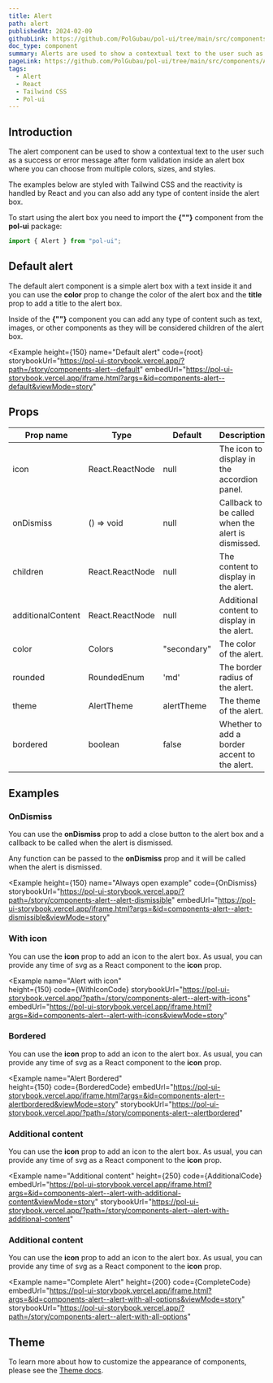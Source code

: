 ```yaml
---
title: Alert
path: alert
publishedAt: 2024-02-09
githubLink: https://github.com/PolGubau/pol-ui/tree/main/src/components/Alert
doc_type: component
summary: Alerts are used to show a contextual text to the user such as a success or error message after form validation inside an alert box where you can choose from multiple colors, sizes, and styles.
pageLink: https://github.com/PolGubau/pol-ui/tree/main/src/components/Alert
tags:
  - Alert
  - React
  - Tailwind CSS
  - Pol-ui
---
```









## Introduction

The alert component can be used to show a contextual text to the user such as a success or error message after form validation inside an alert box where you can choose from multiple colors, sizes, and styles.

The examples below are styled with Tailwind CSS and the reactivity is handled by React and you can also add any type of content inside the alert box.

To start using the alert box you need to import the **{"<Alert>"}** component from the **pol-ui** package:

```jsx
import { Alert } from "pol-ui";
```

## Default alert

The default alert component is a simple alert box with a text inside it and you can use the **color** prop to change the color of the alert box and the **title** prop to add a title to the alert box.

Inside of the **{"<Alert>"}** component you can add any type of content such as text, images, or other components as they will be considered children of the alert box.

<Example
  height={150}
name="Default alert"
code={root}
storybookUrl="https://pol-ui-storybook.vercel.app/?path=/story/components-alert--default"
embedUrl="https://pol-ui-storybook.vercel.app/iframe.html?args=&id=components-alert--default&viewMode=story"

>

  <RootCode />
</Example>

## Props

| Prop name         | Type            | Default     | Description                                        |
| ----------------- | --------------- | ----------- | -------------------------------------------------- |
| icon              | React.ReactNode | null        | The icon to display in the accordion panel.        |
| onDismiss         | () => void      | null        | Callback to be called when the alert is dismissed. |
| children          | React.ReactNode | null        | The content to display in the alert.               |
| additionalContent | React.ReactNode | null        | Additional content to display in the alert.        |
| color             | Colors          | "secondary" | The color of the alert.                            |
| rounded           | RoundedEnum     | 'md'        | The border radius of the alert.                    |
| theme             | AlertTheme      | alertTheme  | The theme of the alert.                            |
| bordered          | boolean         | false       | Whether to add a border accent to the alert.       |

## Examples

### OnDismiss

You can use the **onDismiss** prop to add a close button to the alert box and a callback to be called when the alert is dismissed.

Any function can be passed to the **onDismiss** prop and it will be called when the alert is dismissed.

<Example
  height={150}
  name="Always open example"
  code={OnDismiss}
  storybookUrl="https://pol-ui-storybook.vercel.app/?path=/story/components-alert--alert-dismissible"
embedUrl="https://pol-ui-storybook.vercel.app/iframe.html?args=&id=components-alert--alert-dismissible&viewMode=story"

>

  <OnDismissCode />
</Example>

### With icon

You can use the **icon** prop to add an icon to the alert box.
As usual, you can provide any time of svg as a React component to the **icon** prop.

<Example
  name="Alert with icon"   
  height={150}
code={WithIconCode} 
storybookUrl="https://pol-ui-storybook.vercel.app/?path=/story/components-alert--alert-with-icons"
embedUrl="https://pol-ui-storybook.vercel.app/iframe.html?args=&id=components-alert--alert-with-icons&viewMode=story"

>

  <WithIcon />
</Example>

### Bordered

You can use the **icon** prop to add an icon to the alert box.
As usual, you can provide any time of svg as a React component to the **icon** prop.

<Example
  name="Alert Bordered"   
  height={150}
code={BorderedCode}
embedUrl="https://pol-ui-storybook.vercel.app/iframe.html?args=&id=components-alert--alertbordered&viewMode=story"
storybookUrl="https://pol-ui-storybook.vercel.app/?path=/story/components-alert--alertbordered"

>

  <Bordered />
</Example>

### Additional content

You can use the **icon** prop to add an icon to the alert box.
As usual, you can provide any time of svg as a React component to the **icon** prop.

<Example
  name="Additional content" 
  height={250}
code={AdditionalCode}
embedUrl="https://pol-ui-storybook.vercel.app/iframe.html?args=&id=components-alert--alert-with-additional-content&viewMode=story"
storybookUrl="https://pol-ui-storybook.vercel.app/?path=/story/components-alert--alert-with-additional-content"

>

  <Additional />
</Example>

### Additional content

You can use the **icon** prop to add an icon to the alert box.
As usual, you can provide any time of svg as a React component to the **icon** prop.

<Example
  name="Complete Alert"
  height={200}
  code={CompleteCode}
  embedUrl="https://pol-ui-storybook.vercel.app/iframe.html?args=&id=components-alert--alert-with-all-options&viewMode=story"
  storybookUrl="https://pol-ui-storybook.vercel.app/?path=/story/components-alert--alert-with-all-options"
>
  <Complete />
</Example>

## Theme

To learn more about how to customize the appearance of components, please see the [Theme docs](/docs/theming).

<Theme />
